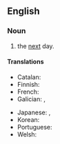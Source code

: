 ==English==

===Noun===
{{en-noun|days after}}

# the [[next]] day.

====Translations====
{{trans-top|next day}}
* Catalan: {{t|ca|endemà|m}}
* Finnish: {{t|fi|seuraava päivä}}
* French: {{t+|fr|lendemain|m}}
* Galician: {{t|gl|día seguinte|m}}, {{t|gl|día despois}}
{{trans-mid}}
* Japanese: {{t+|ja|翌日|tr=yokujitsu}}, {{t|ja|あくる日|tr=akuru hi}}
* Korean: {{t+|ko|다음날}}
* Portuguese: {{t|pt|[[dia]] [[seguinte]]|m}}
* Welsh: {{t+|cy|trannoeth|m}}
{{trans-bottom}}